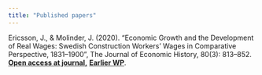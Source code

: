 ```yaml
---
title: "Published papers"
---
```


Ericsson, J., & Molinder, J. (2020). "Economic Growth and the Development of Real Wages: Swedish Construction Workers' Wages in Comparative Perspective, 1831--1900", The Journal of Economic History, 80(3): 813--852. [**Open access at journal,**](https://www.cambridge.org/core/journals/journal-of-economic-history/article/economic-growth-and-the-development-of-real-wages-swedish-construction-workers-wages-in-comparative-perspective-18311900/0DF23AF465F4E9464162A69ACEBD327B) [**Earlier WP**](http://portal.research.lu.se/portal/files/52874258/LUP_181.pdf).

